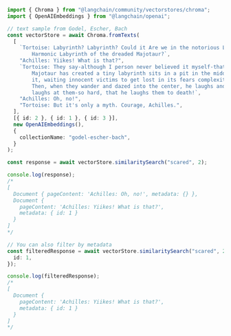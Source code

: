 ```typescript
import { Chroma } from "@langchain/community/vectorstores/chroma";
import { OpenAIEmbeddings } from "@langchain/openai";

// text sample from Godel, Escher, Bach
const vectorStore = await Chroma.fromTexts(
  [
    `Tortoise: Labyrinth? Labyrinth? Could it Are we in the notorious Little
        Harmonic Labyrinth of the dreaded Majotaur?`,
    "Achilles: Yiikes! What is that?",
    `Tortoise: They say-although I person never believed it myself-that an I
        Majotaur has created a tiny labyrinth sits in a pit in the middle of
        it, waiting innocent victims to get lost in its fears complexity.
        Then, when they wander and dazed into the center, he laughs and
        laughs at them-so hard, that he laughs them to death!`,
    "Achilles: Oh, no!",
    "Tortoise: But it's only a myth. Courage, Achilles.",
  ],
  [{ id: 2 }, { id: 1 }, { id: 3 }],
  new OpenAIEmbeddings(),
  {
    collectionName: "godel-escher-bach",
  }
);

const response = await vectorStore.similaritySearch("scared", 2);

console.log(response);
/*
[
  Document { pageContent: 'Achilles: Oh, no!', metadata: {} },
  Document {
    pageContent: 'Achilles: Yiikes! What is that?',
    metadata: { id: 1 }
  }
]
*/

// You can also filter by metadata
const filteredResponse = await vectorStore.similaritySearch("scared", 2, {
  id: 1,
});

console.log(filteredResponse);
/*
[
  Document {
    pageContent: 'Achilles: Yiikes! What is that?',
    metadata: { id: 1 }
  }
]
*/
```
